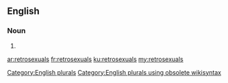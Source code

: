 ==English==

===Noun===
{{head|en}}

# {{plural of|retrosexual}}

[[Category:English plurals]][[Category:English plurals using obsolete wikisyntax]]

[[ar:retrosexuals]]
[[fr:retrosexuals]]
[[ku:retrosexuals]]
[[my:retrosexuals]]
